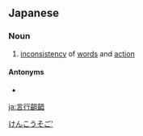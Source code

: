 ==Japanese==
{{ja-kanjitab|げん|こう|そ|ご|yomi=o}}

===Noun===
{{ja-noun|げんこうそご}}

# [[inconsistency]] of [[words]] and [[action]]

====Antonyms====
* {{ja-r|言行一致|げんこういっち}}

[[Category:Yojijukugo|けんこうそご']]

[[ja:言行齟齬]]